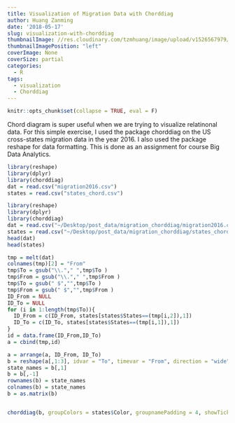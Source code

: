 ```yaml
---
title: Visualization of Migration Data with Chorddiag
author: Huang Zanming
date: '2018-05-17'
slug: visualization-with-chorddiag
thumbnailImage: //res.cloudinary.com/tzmhuang/image/upload/v1526567979/Screen_Shot_2018-05-17_at_10.37.36_PM.png
thumbnailImagePosition: "left"
coverImage: None
coverSize: partial
categories:
  - R
tags:
  - visualization
  - Chorddiag
---
```


```r
knitr::opts_chunk$set(collapse = TRUE, eval = F)
```

Chord diagram is super useful when we are trying to visualize relatinonal data. For this simple exercise, I used the package chorddiag on the US cross-states migration data in the year 2016. I also used the package reshape for data formatting. This is done as an assignment for course Big Data Analytics.



```r
library(reshape)
library(dplyr)
library(chorddiag)
dat = read.csv("migration2016.csv")
states = read.csv("states_chord.csv")
```


```r
library(reshape)
library(dplyr)
library(chorddiag)
dat = read.csv("~/Desktop/post_data/migration_chorddiag/migration2016.csv")
states = read.csv("~/Desktop/post_data/migration_chorddiag/states_chord.csv")
head(dat)
head(states)
```


```r
tmp = melt(dat)
colnames(tmp)[2] = "From"
tmp$To = gsub("\\."," ",tmp$To )
tmp$From = gsub("\\."," ",tmp$From )
tmp$To = gsub(" $","",tmp$To )
tmp$From = gsub(" $","",tmp$From )
ID_From = NULL
ID_To = NULL
for (i in 1:length(tmp$To)){
  ID_From = c(ID_From, states[states$States==(tmp[i,2]),1])
  ID_To = c(ID_To, states[states$States==(tmp[i,1]),1])
}
id = data.frame(ID_From,ID_To)
a = cbind(tmp,id)

a = arrange(a, ID_From, ID_To)
b = reshape(a[,1:3], idvar = "To", timevar = "From", direction = "wide")
state_names = b[,1]
b = b[,-1]
rownames(b) = state_names
colnames(b) = state_names
b = as.matrix(b)


chorddiag(b, groupColors = states$Color, groupnamePadding = 4, showTicks = FALSE, fadeLevel = 0.05,ticklabelFontsize = 5,groupnameFontsize = 12,chordedgeColor = states$Color)
```

